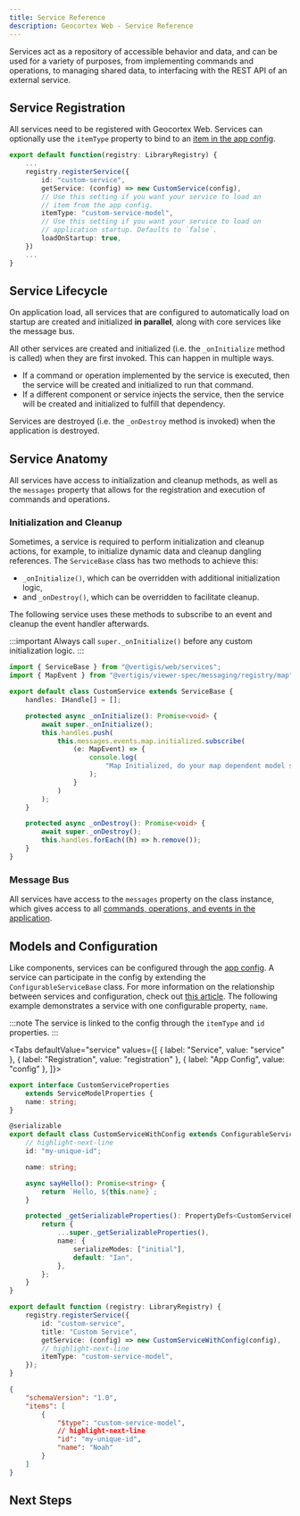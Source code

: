 ```yaml
---
title: Service Reference
description: Geocortex Web - Service Reference
---
```



Services act as a repository of accessible behavior and data, and can be used for a variety of purposes, from implementing commands and operations, to managing shared data, to interfacing with the REST API of an external service.

## Service Registration

All services need to be registered with Geocortex Web. Services can optionally use the `itemType` property to bind to an [item in the app config](configuration-app-config-reference.mdx#app-items).

```ts
export default function(registry: LibraryRegistry) {
    ...
    registry.registerService({
        id: "custom-service",
        getService: (config) => new CustomService(config),
        // Use this setting if you want your service to load an
        // item from the app config.
        itemType: "custom-service-model",
        // Use this setting if you want your service to load on
        // application startup. Defaults to `false`.
        loadOnStartup: true,
    })
    ...
}
```

## Service Lifecycle

On application load, all services that are configured to automatically load on startup are created and initialized **in parallel**, along with core services like the message bus.

All other services are created and initialized (i.e. the `_onInitialize` method is called) when they are first invoked. This can happen in multiple ways.

-   If a command or operation implemented by the service is executed, then the service will be created and initialized to run that command.
-   If a different component or service injects the service, then the service will be created and initialized to fulfill that dependency.

Services are destroyed (i.e. the `_onDestroy` method is invoked) when the application is destroyed.

## Service Anatomy

All services have access to initialization and cleanup methods, as well as the `messages` property that allows for the registration and execution of commands and operations.

### Initialization and Cleanup

Sometimes, a service is required to perform initialization and cleanup actions, for example, to initialize dynamic data and cleanup dangling references. The `ServiceBase` class has two methods to achieve this:

-   `_onInitialize()`, which can be overridden with additional initialization logic,
-   and `_onDestroy()`, which can be overridden to facilitate cleanup.

The following service uses these methods to subscribe to an event and cleanup the event handler afterwards.

:::important
Always call `super._onInitialize()` before any custom initialization logic.
:::

```ts
import { ServiceBase } from "@vertigis/web/services";
import { MapEvent } from "@vertigis/viewer-spec/messaging/registry/map";

export default class CustomService extends ServiceBase {
    handles: IHandle[] = [];

    protected async _onInitialize(): Promise<void> {
        await super._onInitialize();
        this.handles.push(
            this.messages.events.map.initialized.subscribe(
                (e: MapEvent) => {
                    console.log(
                        "Map Initialized, do your map dependent model setup here."
                    );
                }
            )
        );
    }

    protected async _onDestroy(): Promise<void> {
        await super._onDestroy();
        this.handles.forEach((h) => h.remove());
    }
}
```

### Message Bus

All services have access to the `messages` property on the class instance, which gives access to all [commands, operations, and events in the application](sdk-commands-operations.mdx#running-commands-and-operations).

## Models and Configuration

Like components, services can be configured through the [app config](configuration-app-config-getting-started.mdx). A service can participate in the config by extending the `ConfigurableServiceBase` class. For more information on the relationship between services and configuration, check out [this article](sdk-serializable-properties.mdx). The following example demonstrates a service with one configurable property, `name`.

:::note
The service is linked to the config through the `itemType` and `id` properties.
:::

<Tabs
  defaultValue="service"
  values={[
    { label: "Service", value: "service" },
    { label: "Registration", value: "registration" },
    { label: "App Config", value: "config" },
  ]}>
<TabItem value="service">

```ts
export interface CustomServiceProperties
    extends ServiceModelProperties {
    name: string;
}

@serializable
export default class CustomServiceWithConfig extends ConfigurableServiceBase<CustomServiceProperties> {
    // highlight-next-line
    id: "my-unique-id";

    name: string;

    async sayHello(): Promise<string> {
        return `Hello, ${this.name}`;
    }

    protected _getSerializableProperties(): PropertyDefs<CustomServiceProperties> {
        return {
            ...super._getSerializableProperties(),
            name: {
                serializeModes: ["initial"],
                default: "Ian",
            },
        };
    }
}
```

</TabItem>
<TabItem value="registration">

```ts
export default function (registry: LibraryRegistry) {
    registry.registerService({
        id: "custom-service",
        title: "Custom Service",
        getService: (config) => new CustomServiceWithConfig(config),
        // highlight-next-line
        itemType: "custom-service-model",
    });
}
```

</TabItem>
<TabItem value="config">

```json
{
    "schemaVersion": "1.0",
    "items": [
        {
            "$type": "custom-service-model",
            // highlight-next-line
            "id": "my-unique-id",
            "name": "Noah"
        }
    ]
}
```

</TabItem>
</Tabs>

## Next Steps

<UseCaseContainer>
    <UseCaseCard
        title="Learn how to use Commands and Operations with Services"
        description="Learn how to run and implement commands and operations with custom services"
        link={useBaseUrl("docs/web/sdk-commands-operations")}
    />
    <UseCaseCard
        title="Learn about Service Interactions"
        description="Learn about how services can directly interact through dependency injection"
        link={useBaseUrl("docs/web/sdk-services-injecting-services")}
    />
    <UseCaseCard
        title="Build a Custom Command with a Custom Service"
        description="Follow a step by step guide to building a custom command with a custom service"
        link={useBaseUrl(
            "docs/web/tutorial-implement-command-operation"
        )}
    />
    <UseCaseCard
        title="Build a Service that Manages Dynamic Data"
        description="Built a service that manages a dynamic data source and exposes it to components"
        link={useBaseUrl("docs/web/tutorial-service-dynamic-data")}
    />
</UseCaseContainer>
